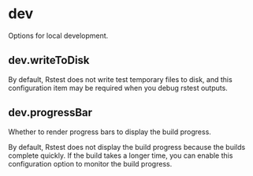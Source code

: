  
# dev

Options for local development.

## dev.writeToDisk <RsbuildDocBadge path="/config/dev/write-to-disk" text="dev.writeToDisk" />

By default, Rstest does not write test temporary files to disk, and this configuration item may be required when you debug rstest outputs.

## dev.progressBar <RsbuildDocBadge path="/config/dev/progress-bar" text="dev.progressBar" />

Whether to render progress bars to display the build progress.

By default, Rstest does not display the build progress because the builds complete quickly. If the build takes a longer time, you can enable this configuration option to monitor the build progress.
